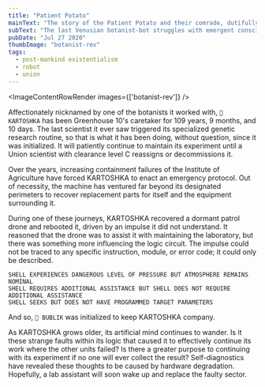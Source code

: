 ```yaml
---
title: "Patient Potato"
mainText: "The story of the Patient Potato and their comrade, dutifully attending to a century-long experiment."
subText: "The last Venusian botanist-bot struggles with emergent consciousness."
pubDate: "Jul 27 2020"
thumbImage: "botanist-rev"
tags:
  - post-mankind existentialism
  - robot
  - union
---
```



<ImageContentRowRender 
  images={['botanist-rev']}
/>

Affectionately nicknamed by one of the botanists it worked with, `🥔 KARTOSHKA` has been Greenhouse 10's caretaker for 109 years, 9 months, and 10 days. The last scientist it ever saw triggered its specialized genetic research routine, so that is what it has been doing, without question, since it was initialized. It will patiently continue to maintain its experiment until a Union scientist with clearance level C reassigns or decommissions it.

Over the years, increasing containment failures of the Institute of Agriculture have forced KARTOSHKA to enact an emergency protocol. Out of necessity, the machine has ventured far beyond its designated perimeters to recover replacement parts for itself and the equipment surrounding it.

During one of these journeys, KARTOSHKA recovered a dormant patrol drone and rebooted it, driven by an impulse it did not understand. It reasoned that the drone was to assist it with maintaining the laboratory, but there was something more influencing the logic circuit. The impulse could not be traced to any specific instruction, module, or error code; it could only be described. 

```
SHELL EXPERIENCES DANGEROUS LEVEL OF PRESSURE BUT ATMOSPHERE REMAINS NOMINAL
SHELL REQUIRES ADDITIONAL ASSISTANCE BUT SHELL DOES NOT REQUIRE ADDITIONAL ASSISTANCE
SHELL SEEKS BUT DOES NOT HAVE PROGRAMMED TARGET PARAMETERS
```

And so, `🍩 BUBLIK` was initialized to keep KARTOSHKA company.

As KARTOSHKA grows older, its artificial mind continues to wander. Is it these strange faults within its logic that caused it to effectively continue its work where the other units failed? Is there a greater purpose to continuing with its experiment if no one will ever collect the result? Self-diagnostics have revealed these thoughts to be caused by hardware degradation. Hopefully, a lab assistant will soon wake up and replace the faulty sector.